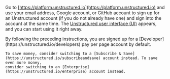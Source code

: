 Go to [https://platform.unstructured.io](https://platform.unstructured.io) and use your email address, Google account, or GitHub account to 
sign up for an Unstructured account (if you do not already have one) and sign into the account at the same time. The 
[Unstructured user interface (UI)](/ui/overview) appears, and you can start using it right away.

<Tip>
    By following the preceding instructions, you are signed up for a [Developer](https://unstructured.io/developers) pay per page account by default. 
    
    To save money, consider switching to a [Subscribe & Save](https://unstructured.io/subscribeandsave) account instead. To save even more money, 
    consider switching to an [Enterprise](https://unstructured.io/enterprise) account instead.
</Tip>